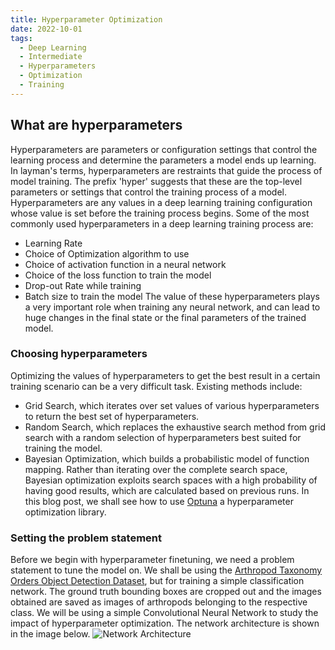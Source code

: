 ```yaml
---
title: Hyperparameter Optimization
date: 2022-10-01
tags:
  - Deep Learning
  - Intermediate
  - Hyperparameters
  - Optimization
  - Training
---
```


## What are hyperparameters
Hyperparameters are parameters or configuration settings that control the learning process and determine the parameters a model ends up learning. In layman's terms, hyperparameters are restraints that guide the process of model training. The prefix 'hyper' suggests that these are the top-level parameters or settings that control the training process of a model. Hyperparameters are any values in a deep learning training configuration whose value is set before the training process begins. Some of the most commonly used hyperparameters in a deep learning training process are:
- Learning Rate
- Choice of Optimization algorithm to use
- Choice of activation function in a neural network
- Choice of the loss function to train the model
- Drop-out Rate while training
- Batch size to train the model
The value of these hyperparameters plays a very important role when training any neural network, and can lead to huge changes in the final state or the final parameters of the trained model.

### Choosing hyperparameters
Optimizing the values of hyperparameters to get the best result in a certain training scenario can be a very difficult task. Existing methods include:
- Grid Search, which iterates over set values of various hyperparameters to return the best set of hyperparameters.
- Random Search, which replaces the exhaustive search method from grid search with a random selection of hyperparameters best suited for training the model.
- Bayesian Optimization, which builds a probabilistic model of function mapping. Rather than iterating over the complete search space, Bayesian optimization exploits search spaces with a high probability of having good results, which are calculated based on previous runs.
In this blog post, we shall see how to use [Optuna](https://optuna.readthedocs.io/en/stable/index.html) a hyperparameter optimization library. 

### Setting the problem statement
Before we begin with hyperparameter finetuning, we need a problem statement to tune the model on.
We shall be using the [Arthropod Taxonomy Orders Object Detection Dataset](https://www.kaggle.com/datasets/mistag/arthropod-taxonomy-orders-object-detection-dataset), but for training a simple classification network. The ground truth bounding boxes are cropped out and the images obtained are saved as images of arthropods belonging to the respective class. We will be using a simple Convolutional Neural Network to study the impact of hyperparameter optimization. The network architecture is shown in the image below.
![Network Architecture](./networkArchitecture.png)
